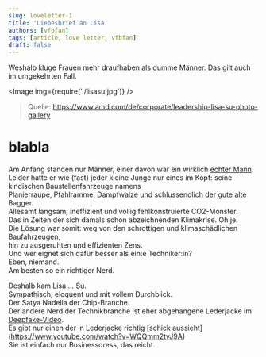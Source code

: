 ```yaml
---
slug: loveletter-1
title: 'Liebesbrief an Lisa'
authors: [vfbfan]
tags: [article, love letter, vfbfan]
draft: false
---
```



Weshalb kluge Frauen mehr draufhaben als dumme Männer. Das gilt auch im umgekehrten Fall.

<Image img={require('./lisasu.jpg')} />

> Quelle: https://www.amd.com/de/corporate/leadership-lisa-su-photo-gallery

<!--truncate-->

# blabla

Am Anfang standen nur Männer, einer davon war ein wirklich [echter Mann](https://www.computerbase.de/2010-10/real-men-still-have-fabs/).<br/>
Leider hatte er wie (fast) jeder kleine Junge nur eines im Kopf: seine kindischen Baustellenfahrzeuge namens<br/>
Planierraupe, Pfahlramme, Dampfwalze und schlussendlich der gute alte Bagger.<br/>
Allesamt langsam, ineffizient und völlig fehlkonstruierte CO2-Monster.<br/>
Das in Zeiten der sich damals schon abzeichnenden Klimakrise. Oh je.<br/>
Die Lösung war somit: weg von den schrottigen und klimaschädlichen Baufahrzeugen,<br/>
hin zu ausgeruhten und effizienten Zens.<br/>
Und wer eignet sich dafür besser als ein:e Techniker:in?<br/>
Eben, niemand.<br/>
Am besten so ein richtiger Nerd.<br/>

Deshalb kam Lisa … Su.<br/>
Sympathisch, eloquent und mit vollem Durchblick.<br/>
Der Satya Nadella der Chip-Branche.<br/>
Der andere Nerd der Technikbranche ist eher abgehangene Lederjacke im [Deepfake-Video](https://www.youtube.com/watch?v=f_V30ueEXE4).<br/>
Es gibt nur einen der in Lederjacke richtig <span class="font-green">[schick aussieht]</span>(https://www.youtube.com/watch?v=WQQmm2tvJ9A)<br/>
Sie ist einfach nur Businessdress, das reicht.<br/>
